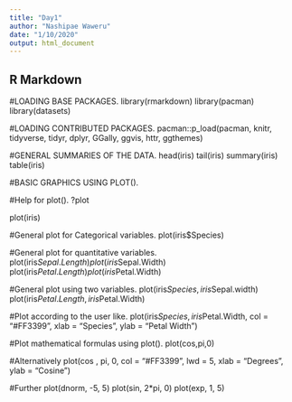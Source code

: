 ---
title: "Day1"
author: "Nashipae Waweru"
date: "1/10/2020"
output: html_document
---

## R Markdown

#LOADING BASE PACKAGES.
library(rmarkdown)
library(pacman)
library(datasets)

#LOADING CONTRIBUTED PACKAGES.
pacman::p_load(pacman, knitr, tidyverse, tidyr, dplyr, GGally, ggvis, httr, ggthemes)

#GENERAL SUMMARIES OF THE DATA.
head(iris)
tail(iris)
summary(iris)
table(iris)

#BASIC GRAPHICS USING PLOT().

#Help for plot().
?plot

plot(iris)

#General plot for Categorical variables.
plot(iris$Species)

#General plot for quantitative variables.
plot(iris$Sepal.Length)
plot(iris$Sepal.Width)
plot(iris$Petal.Length)
plot(iris$Petal.Width)

#General plot using two variables.
plot(iris$Species, iris$Sepal.width)
plot(iris$Petal.Length, iris$Petal.Width)

#Plot according to the user like.
plot(iris$Species, iris$Petal.Width,
      col = "#FF3399",
      xlab = "Species",
      ylab = "Petal Width")
      
#Plot mathematical formulas using plot().
plot(cos,pi,0)

#Alternatively
plot(cos , pi, 0,
     col = "#FF3399",
     lwd = 5,
     xlab = "Degrees",
     ylab = "Cosine")
     
#Further
plot(dnorm, -5, 5)
plot(sin, 2*pi, 0)
plot(exp, 1, 5)

